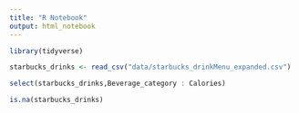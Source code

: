 ```yaml
---
title: "R Notebook"
output: html_notebook
---
```


```r
library(tidyverse)
```

```r
starbucks_drinks <- read_csv("data/starbucks_drinkMenu_expanded.csv")
```

```r
select(starbucks_drinks,Beverage_category : Calories)
```

```r
is.na(starbucks_drinks)
```

